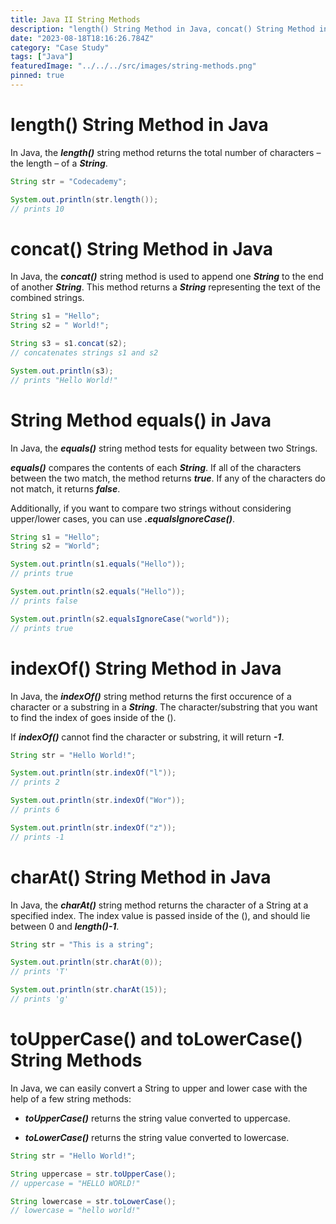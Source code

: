 ```yaml
---
title: Java II String Methods
description: "length() String Method in Java, concat() String Method in Java, String Method equals() in Java, indexOf() String Method in Java, charAt() String Method in Java, toUpperCase() and toLowerCase() String Methods"
date: "2023-08-18T18:16:26.784Z"
category: "Case Study"
tags: ["Java"]
featuredImage: "../../../src/images/string-methods.png"
pinned: true
---
```


# length() String Method in Java

In Java, the **_length()_** string method returns the total number of characters – the length – of a **_String_**.

```java
String str = "Codecademy";

System.out.println(str.length());
// prints 10
```

# concat() String Method in Java

In Java, the **_concat()_** string method is used to append one **_String_** to the end of another **_String_**.
This method returns a **_String_** representing the text of the combined strings.

```java
String s1 = "Hello";
String s2 = " World!";

String s3 = s1.concat(s2);
// concatenates strings s1 and s2

System.out.println(s3);
// prints "Hello World!"
```

# String Method equals() in Java

In Java, the **_equals()_** string method tests for equality between two Strings.

**_equals()_** compares the contents of each **_String_**. If all of the characters between the two match, the method returns **_true_**. If any of the characters do not match, it returns **_false_**.

Additionally, if you want to compare two strings without considering upper/lower cases, you can use **_.equalsIgnoreCase()_**.

```java
String s1 = "Hello";
String s2 = "World";

System.out.println(s1.equals("Hello"));
// prints true

System.out.println(s2.equals("Hello"));
// prints false

System.out.println(s2.equalsIgnoreCase("world"));
// prints true
```

# indexOf() String Method in Java

In Java, the **_indexOf()_** string method returns the first occurence of a character or a substring in a **_String_**.
The character/substring that you want to find the index of goes inside of the ().

If **_indexOf()_** cannot find the character or substring, it will return **_-1_**.

```java
String str = "Hello World!";

System.out.println(str.indexOf("l"));
// prints 2

System.out.println(str.indexOf("Wor"));
// prints 6

System.out.println(str.indexOf("z"));
// prints -1
```

# charAt() String Method in Java

In Java, the **_charAt()_** string method returns the character of a String at a specified index. The index value is passed inside of the (), and should lie between 0 and **_length()-1_**.

```java
String str = "This is a string";

System.out.println(str.charAt(0));
// prints 'T'

System.out.println(str.charAt(15));
// prints 'g'
```

# toUpperCase() and toLowerCase() String Methods

In Java, we can easily convert a String to upper and lower case with the help of a few string methods:

- **_toUpperCase()_** returns the string value converted to uppercase.

- **_toLowerCase()_** returns the string value converted to lowercase.

```java
String str = "Hello World!";

String uppercase = str.toUpperCase();
// uppercase = "HELLO WORLD!"

String lowercase = str.toLowerCase();
// lowercase = "hello world!"
```
